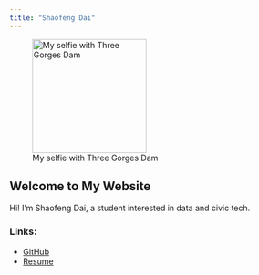 ```yaml
---
title: "Shaofeng Dai"
---
```


![My selfie with Three Gorges Dam](images/photo.jpg){fig-align="left" width="200"}

## Welcome to My Website

Hi! I'm Shaofeng Dai, a student interested in data and civic tech.

### Links:

-   [GitHub](https://github.com/Adren01ine)
-   [Resume](resume.pdf)
